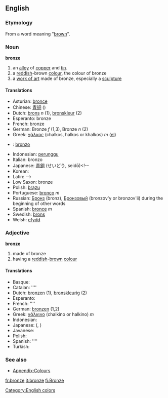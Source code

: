 ==English==
===Etymology===
From a word meaning "[[brown]]".

===Noun===
'''bronze'''
#an [[alloy]] of [[copper]] and [[tin]].
#a [[red]]dish-brown [[color|colour]], the colour of bronze
#a [[work of art]] made of bronze, especially a [[sculpture]]

====Translations====
*Asturian: [[bronce]]
*Chinese: [[青铜]] ()
*Dutch: [[brons]] ''n'' (1), [[bronskleur]] (2)
*Esperanto: bronze
*French: bronze
*German: Bronze ''f'' (1,3), Bronze ''n'' (2)
*Greek: [[χάλκος]] (chalkos, halkos or khalkos) ''m'' ([[:el:Χάλκος|el]])
* {{io}} : [[bronzo]]
*Indonesian: [[perunggu]]
*Italian: bronzo
*Japanese: [[青銅]] (せいどう, seidō)<!--
*Korean: [[]]
*Latin: [[]]-->
*Low Saxon: bronze
*Polish: [[brązu]]
*Portuguese: [[bronço]] ''m''
*Russian: [[Бронз]] (bronz), [[Бронзовый]] (bronzov'y or bronzov'ii) during the beginning of other words
*Spanish: [[bronce]] ''m''
*Swedish: [[brons]]
*Welsh: [[efydd]]

===Adjective===
'''bronze'''
#made of bronze
#having a [[reddish]]-[[brown]] [[colour]]

====Translations====
*Basque: [[]]
*Catalan: [[]] ''''
*Dutch: [[bronzen]] (1), [[bronskleurig]] (2)
*Esperanto: [[]]
*French: [[]] ''''
*German: [[bronzen]] (1,2)
*Greek: [[χάλκινο]] (chalkino or halkino) ''m''
*Indonesian: [[]]
*Japanese: [[]] (, )
*Javanese: [[]]
*Polish: [[]]
*Spanish: [[]] ''''
*Turkish: [[]]

===See also===
*[[Wiktionary_Appendix:Colours|Appendix:Colours]]

[[Category:English colors]]

[[fr:bronze]]
[[it:bronze]]
[[fi:Bronze]]